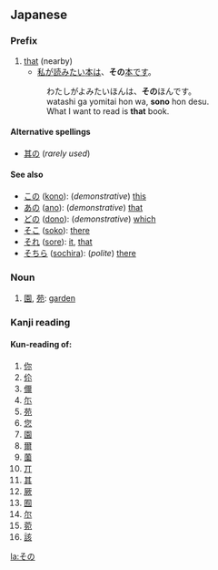==Japanese==
{{Japanese demonstratives}}
===Prefix===
{{ja-pos|h|prefix|rom=sono}}

# [[that]] (nearby)
#*[[私]][[が]][[読む|読み]][[たい]][[本]][[は]]、'''その'''[[本]][[です]]。
#:わたしがよみたいほんは、'''その'''ほんです。
#:watashi ga yomitai hon wa, '''sono''' hon desu.
#:What I want to read is '''that''' book.

====Alternative spellings====
*[[其の]] (''rarely used'')

====See also====
*[[この]] ([[kono]]): (''demonstrative'') [[this]]
*[[あの]] ([[ano]]): (''demonstrative'') [[that]]
*[[どの]] ([[dono]]): (''demonstrative'') [[which]]
*[[そこ]] ([[soko]]): [[there]]
*[[それ]] ([[sore]]): [[it]], [[that]]
*[[そちら]] ([[sochira]]): (''polite'') [[there]]

===Noun===
{{ja-noun|h|rom=sono}}

# [[園]], [[苑]]: [[garden]]

===Kanji reading===
{{ja-kanjireading|rom=sono}}

====Kun-reading of:====
# [[你]]
# [[伱]]
# [[儞]]
# [[尓]]
# [[苑]]
# [[您]]
# [[園]]
# [[爾]]
# [[薗]]
# [[丌]]
# [[其]]
# [[厥]]
# [[囿]]
# [[尔]]
# [[菀]]
# [[該]]

[[la:その]]